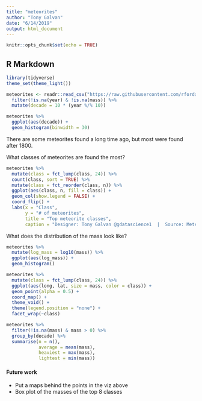 ```yaml
---
title: "meteorites"
author: "Tony Galvan"
date: "6/14/2019"
output: html_document
---
```


```r
knitr::opts_chunk$set(echo = TRUE)
```

## R Markdown

```r
library(tidyverse)
theme_set(theme_light())

meteorites <- readr::read_csv("https://raw.githubusercontent.com/rfordatascience/tidytuesday/master/data/2019/2019-06-11/meteorites.csv") %>%
  filter(!is.na(year) & !is.na(mass)) %>%
  mutate(decade = 10 * (year %/% 10))
```

```r
meteorites %>%
  ggplot(aes(decade)) +
  geom_histogram(binwidth = 30)
```

There are some meteorites found a long time ago, but most were found after 1800.

What classes of meteorites are found the most?

```r
meteorites %>%
  mutate(class = fct_lump(class, 24)) %>%
  count(class, sort = TRUE) %>%
  mutate(class = fct_reorder(class, n)) %>%
  ggplot(aes(class, n, fill = class)) + 
  geom_col(show.legend = FALSE) + 
  coord_flip() + 
  labs(x = "Class",
       y = "# of meteorites",
       title = "Top meteorite classes",
       caption = "Designer: Tony Galvan @gdatascience1  |  Source: Meteoritical Society")
```

What does the distribution of the mass look like?

```r
meteorites %>%
  mutate(log_mass = log10(mass)) %>%
  ggplot(aes(log_mass)) +
  geom_histogram()
```


```r
meteorites %>%
  mutate(class = fct_lump(class, 24)) %>%
  ggplot(aes(long, lat, size = mass, color = class)) + 
  geom_point(alpha = 0.5) + 
  coord_map() + 
  theme_void() + 
  theme(legend.position = "none") +
  facet_wrap(~class)
```



```r
meteorites %>%
  filter(!is.na(mass) & mass > 0) %>%
  group_by(decade) %>%
  summarise(n = n(),
            average = mean(mass),
            heaviest = max(mass),
            lightest = min(mass))
```

#### Future work

* Put a maps behind the points in the viz above
* Box plot of the masses of the top 8 classes